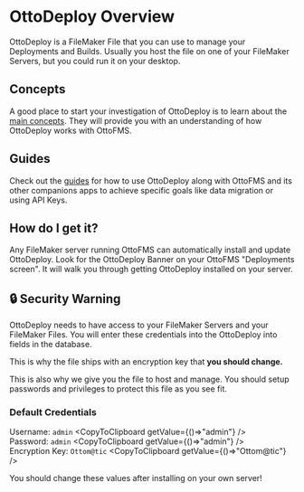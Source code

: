 
# OttoDeploy Overview

OttoDeploy is a FileMaker File that you can use to manage your Deployments and Builds. Usually you host the file on one of your FileMaker Servers, but you could run it on your desktop.

## Concepts

A good place to start your investigation of OttoDeploy is to learn about the [main concepts](/concepts). They will provide you with an understanding of how OttoDeploy works with OttoFMS.

## Guides

Check out the [guides](/guides) for how to use OttoDeploy along with OttoFMS and its other companions apps to achieve specific goals like data migration or using API Keys.

<Cards>
<Card title="User Interface Guide" href="/" />
<Card title="Version History" href="/" />

</Cards>

## How do I get it?

Any FileMaker server running OttoFMS can automatically install and update OttoDeploy. Look for the OttoDeploy Banner on your OttoFMS "Deployments screen". It will walk you through getting OttoDeploy installed on your server.

## 🔒 Security Warning

OttoDeploy needs to have access to your FileMaker Servers and your FileMaker Files. You will enter these credentials into the OttoDeploy into fields in the database.

This is why the file ships with an encryption key that **you should change.**

This is also why we give you the file to host and manage. You should setup passwords and privileges to protect this file as you see fit.

### Default Credentials

Username: `admin` <CopyToClipboard getValue={()=>"admin"} />  
Password: `admin` <CopyToClipboard getValue={()=>"admin"} />  
Encryption Key: `Ottom@tic` <CopyToClipboard getValue={()=>"Ottom@tic"} />

<Callout type="warning">
  You should change these values after installing on your own server!
</Callout>
